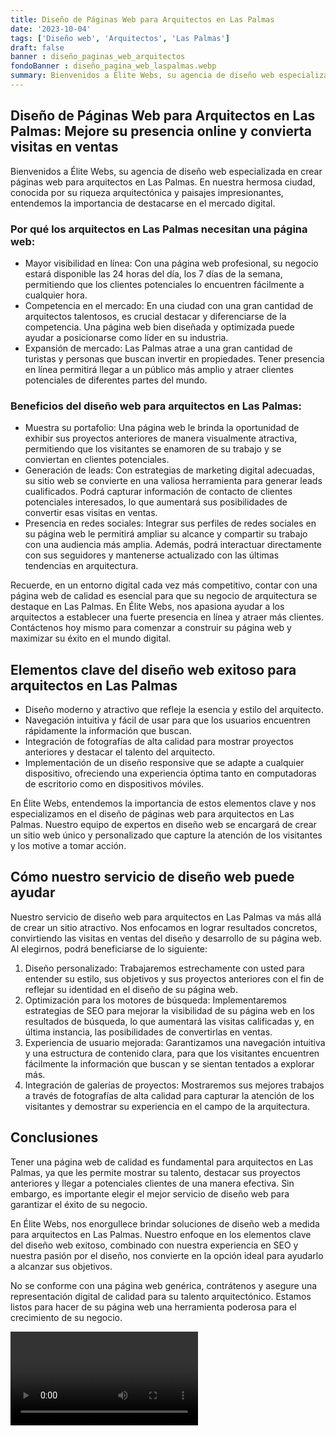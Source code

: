 ```yaml
---
title: Diseño de Páginas Web para Arquitectos en Las Palmas
date: '2023-10-04'
tags: ['Diseño web', 'Arquitectos', 'Las Palmas']
draft: false
banner : diseño_paginas_web_arquitectos
fondoBanner : diseño_pagina_web_laspalmas.webp
summary: Bienvenidos a Élite Webs, su agencia de diseño web especializada en crear páginas web para arquitectos en Las Palmas. En nuestra hermosa ciudad, conocida por su riqueza arquitectónica y paisajes impresionantes, entendemos la importancia de destacarse en el mercado digital.
---
```


## Diseño de Páginas Web para Arquitectos en Las Palmas: Mejore su presencia online y convierta visitas en ventas

Bienvenidos a Élite Webs, su agencia de diseño web especializada en crear páginas web para arquitectos en Las Palmas. En nuestra hermosa ciudad, conocida por su riqueza arquitectónica y paisajes impresionantes, entendemos la importancia de destacarse en el mercado digital.

### Por qué los arquitectos en Las Palmas necesitan una página web:

- Mayor visibilidad en línea: Con una página web profesional, su negocio estará disponible las 24 horas del día, los 7 días de la semana, permitiendo que los clientes potenciales lo encuentren fácilmente a cualquier hora.
- Competencia en el mercado: En una ciudad con una gran cantidad de arquitectos talentosos, es crucial destacar y diferenciarse de la competencia. Una página web bien diseñada y optimizada puede ayudar a posicionarse como líder en su industria.
- Expansión de mercado: Las Palmas atrae a una gran cantidad de turistas y personas que buscan invertir en propiedades. Tener presencia en línea permitirá llegar a un público más amplio y atraer clientes potenciales de diferentes partes del mundo.

### Beneficios del diseño web para arquitectos en Las Palmas:

- Muestra su portafolio: Una página web le brinda la oportunidad de exhibir sus proyectos anteriores de manera visualmente atractiva, permitiendo que los visitantes se enamoren de su trabajo y se conviertan en clientes potenciales.
- Generación de leads: Con estrategias de marketing digital adecuadas, su sitio web se convierte en una valiosa herramienta para generar leads cualificados. Podrá capturar información de contacto de clientes potenciales interesados, lo que aumentará sus posibilidades de convertir esas visitas en ventas.
- Presencia en redes sociales: Integrar sus perfiles de redes sociales en su página web le permitirá ampliar su alcance y compartir su trabajo con una audiencia más amplia. Además, podrá interactuar directamente con sus seguidores y mantenerse actualizado con las últimas tendencias en arquitectura.

Recuerde, en un entorno digital cada vez más competitivo, contar con una página web de calidad es esencial para que su negocio de arquitectura se destaque en Las Palmas. En Élite Webs, nos apasiona ayudar a los arquitectos a establecer una fuerte presencia en línea y atraer más clientes. Contáctenos hoy mismo para comenzar a construir su página web y maximizar su éxito en el mundo digital.

<GifSeo />

<Cta />

## Elementos clave del diseño web exitoso para arquitectos en Las Palmas

- Diseño moderno y atractivo que refleje la esencia y estilo del arquitecto.
- Navegación intuitiva y fácil de usar para que los usuarios encuentren rápidamente la información que buscan.
- Integración de fotografías de alta calidad para mostrar proyectos anteriores y destacar el talento del arquitecto.
- Implementación de un diseño responsive que se adapte a cualquier dispositivo, ofreciendo una experiencia óptima tanto en computadoras de escritorio como en dispositivos móviles.

En Élite Webs, entendemos la importancia de estos elementos clave y nos especializamos en el diseño de páginas web para arquitectos en Las Palmas. Nuestro equipo de expertos en diseño web se encargará de crear un sitio web único y personalizado que capture la atención de los visitantes y los motive a tomar acción.

## Cómo nuestro servicio de diseño web puede ayudar

Nuestro servicio de diseño web para arquitectos en Las Palmas va más allá de crear un sitio atractivo. Nos enfocamos en lograr resultados concretos, convirtiendo las visitas en ventas del diseño y desarrollo de su página web. Al elegirnos, podrá beneficiarse de lo siguiente:

1. Diseño personalizado: Trabajaremos estrechamente con usted para entender su estilo, sus objetivos y sus proyectos anteriores con el fin de reflejar su identidad en el diseño de su página web. 
2. Optimización para los motores de búsqueda: Implementaremos estrategias de SEO para mejorar la visibilidad de su página web en los resultados de búsqueda, lo que aumentará las visitas calificadas y, en última instancia, las posibilidades de convertirlas en ventas.
3. Experiencia de usuario mejorada: Garantizamos una navegación intuitiva y una estructura de contenido clara, para que los visitantes encuentren fácilmente la información que buscan y se sientan tentados a explorar más.
4. Integración de galerías de proyectos: Mostraremos sus mejores trabajos a través de fotografías de alta calidad para capturar la atención de los visitantes y demostrar su experiencia en el campo de la arquitectura.

## Conclusiones

Tener una página web de calidad es fundamental para arquitectos en Las Palmas, ya que les permite mostrar su talento, destacar sus proyectos anteriores y llegar a potenciales clientes de una manera efectiva. Sin embargo, es importante elegir el mejor servicio de diseño web para garantizar el éxito de su negocio.

En Élite Webs, nos enorgullece brindar soluciones de diseño web a medida para arquitectos en Las Palmas. Nuestro enfoque en los elementos clave del diseño web exitoso, combinado con nuestra experiencia en SEO y nuestra pasión por el diseño, nos convierte en la opción ideal para ayudarlo a alcanzar sus objetivos.

No se conforme con una página web genérica, contrátenos y asegure una representación digital de calidad para su talento arquitectónico. Estamos listos para hacer de su página web una herramienta poderosa para el crecimiento de su negocio.

<Video />

<CtaBot job='Arquitectos' city='Las Palmas'/>

<Gmaps query='Las Palmas+españa+maps' />